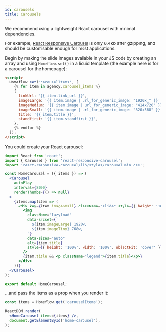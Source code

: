```yaml
---
id: carousels
title: Carousels
---
```


We recommend using a lightweight React carousel with minimal dependencies.

For example, [React Responsive Carousel](https://www.npmjs.com/package/react-responsive-carousel) is only 8.4kb after gzipping, and should be customisable enough for most applications.

Begin by making the slide images available in your JS code by creating an array and using `Homeflow.set()` in a liquid template (the example here is for a carousel for the homepage):

```html
<script>
  Homeflow.set('carouselItems', [
    {% for item in agency.carousel_items %}
    {
      linkUrl: '{{ item.link_url }}',
      imageLarge: '{{ item.image | url_for_generic_image: "1920x_" }}',
      imageMedium: '{{ item.image | url_for_generic_image: "414x720" }}',
      imageSmall: '{{ item.image | url_for_generic_image: "320x568" }}',
      title: '{{ item.title }}',
      standfirst: '{{ item.standfirst }}',
    },
    {% endfor %}
  ]);
</script>
```

You could create your React carousel:

```jsx
import React from 'react';
import { Carousel } from 'react-responsive-carousel';
import 'react-responsive-carousel/lib/styles/carousel.min.css';

const HomeCarousel = ({ items }) => (
  <Carousel
    autoPlay
    interval={8000}
    renderThumbs={() => null}
  >
    {items.map(item => (
      <div key={item.imageSmall} className="slide" style={{ height: '100vh' }}>
        <img
          className="lazyload"
          data-srcset={`
            ${item.imageLarge} 1920w,
            ${item.imageTiny} 768w,
          `}
          data-sizes="auto"
          alt={item.title}
          style={{ height: '100%', width: '100%', objectFit: 'cover' }}
        />
        {item.title && <p className="legend">{item.title}</p>}
      </div>
    ))}
  </Carousel>
);

export default HomeCarousel;
```

...and pass the items as a prop when you render it:

```jsx
const items = Homeflow.get('carouselItems');

ReactDOM.render(
  <HomeCarousel items={items} />,
  document.getElementById('home-carousel'),
);
```
